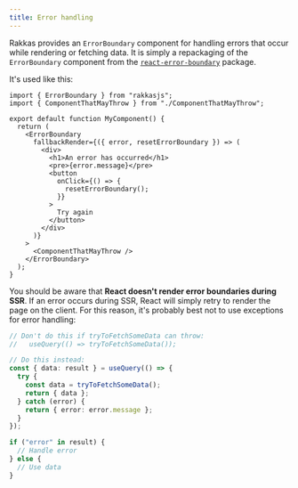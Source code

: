 ```yaml
---
title: Error handling
---
```


Rakkas provides an `ErrorBoundary` component for handling errors that occur while rendering or fetching data. It is simply a repackaging of the `ErrorBoundary` component from the [`react-error-boundary`](https://github.com/bvaughn/react-error-boundary) package.

It's used like this:

```tsx
import { ErrorBoundary } from "rakkasjs";
import { ComponentThatMayThrow } from "./ComponentThatMayThrow";

export default function MyComponent() {
  return (
    <ErrorBoundary
      fallbackRender={({ error, resetErrorBoundary }) => (
        <div>
          <h1>An error has occurred</h1>
          <pre>{error.message}</pre>
          <button
            onClick={() => {
              resetErrorBoundary();
            }}
          >
            Try again
          </button>
        </div>
      )}
    >
      <ComponentThatMayThrow />
    </ErrorBoundary>
  );
}
```

You should be aware that **React doesn't render error boundaries during SSR**. If an error occurs during SSR, React will simply retry to render the page on the client. For this reason, it's probably best not to use exceptions for error handling:

```ts
// Don't do this if tryToFetchSomeData can throw:
//   useQuery(() => tryToFetchSomeData());

// Do this instead:
const { data: result } = useQuery(() => {
  try {
    const data = tryToFetchSomeData();
    return { data };
  } catch (error) {
    return { error: error.message };
  }
});

if ("error" in result) {
  // Handle error
} else {
  // Use data
}
```
